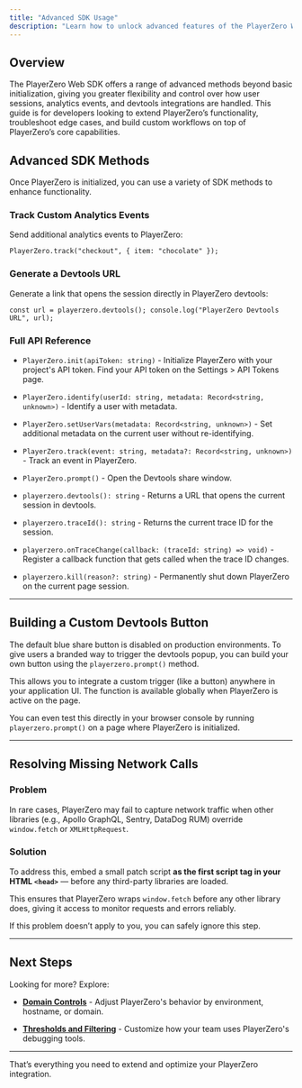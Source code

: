```yaml
---
title: "Advanced SDK Usage"
description: "Learn how to unlock advanced features of the PlayerZero Web SDK, including custom event tracking, devtools integrations, and fine-tuning behavior for your application."
---
```


## Overview

The PlayerZero Web SDK offers a range of advanced methods beyond basic initialization, giving you greater flexibility and control over how user sessions, analytics events, and devtools integrations are handled. This guide is for developers looking to extend PlayerZero’s functionality, troubleshoot edge cases, and build custom workflows on top of PlayerZero’s core capabilities.

## Advanced SDK Methods

Once PlayerZero is initialized, you can use a variety of SDK methods to enhance functionality.

### Track Custom Analytics Events

Send additional analytics events to PlayerZero:

`PlayerZero.track("checkout", { item: "chocolate" });`

### Generate a Devtools URL

Generate a link that opens the session directly in PlayerZero devtools:

`const url = playerzero.devtools(); console.log("PlayerZero Devtools URL", url);`

### Full API Reference

- `PlayerZero.init(apiToken: string)` - Initialize PlayerZero with your project's API token. Find your API token on the Settings > API Tokens page.
  
- `PlayerZero.identify(userId: string, metadata: Record<string, unknown>)` - Identify a user with metadata.

- `PlayerZero.setUserVars(metadata: Record<string, unknown>)` - Set additional metadata on the current user without re-identifying.

- `PlayerZero.track(event: string, metadata?: Record<string, unknown>)` - Track an event in PlayerZero.

- `PlayerZero.prompt()` - Open the Devtools share window.

- `playerzero.devtools(): string` - Returns a URL that opens the current session in devtools.

- `playerzero.traceId(): string` - Returns the current trace ID for the session.

- `playerzero.onTraceChange(callback: (traceId: string) => void)` - Register a callback function that gets called when the trace ID changes.

- `playerzero.kill(reason?: string)` - Permanently shut down PlayerZero on the current page session.

---

## Building a Custom Devtools Button

The default blue share button is disabled on production environments. To give users a branded way to trigger the devtools popup, you can build your own button using the `playerzero.prompt()` method.

This allows you to integrate a custom trigger (like a button) anywhere in your application UI. The function is available globally when PlayerZero is active on the page.

You can even test this directly in your browser console by running `playerzero.prompt()` on a page where PlayerZero is initialized.

---

## Resolving Missing Network Calls

### Problem

In rare cases, PlayerZero may fail to capture network traffic when other libraries (e.g., Apollo GraphQL, Sentry, DataDog RUM) override `window.fetch` or `XMLHttpRequest`.

### Solution

To address this, embed a small patch script **as the first script tag in your HTML `<head>`** — before any third-party libraries are loaded.

This ensures that PlayerZero wraps `window.fetch` before any other library does, giving it access to monitor requests and errors reliably.

If this problem doesn’t apply to you, you can safely ignore this step.

---

## Next Steps

Looking for more? Explore:

- **[Domain Controls](/developer-guide/configuration-guides/capturing-user-sessions/domain-settings)** - Adjust PlayerZero's behavior by environment, hostname, or domain.

- **[Thresholds and Filtering](/developer-guide/configuration-guides/capturing-user-sessions/thresholds-and-filtering)** - Customize how your team uses PlayerZero's debugging tools.


---

That’s everything you need to extend and optimize your PlayerZero integration.

